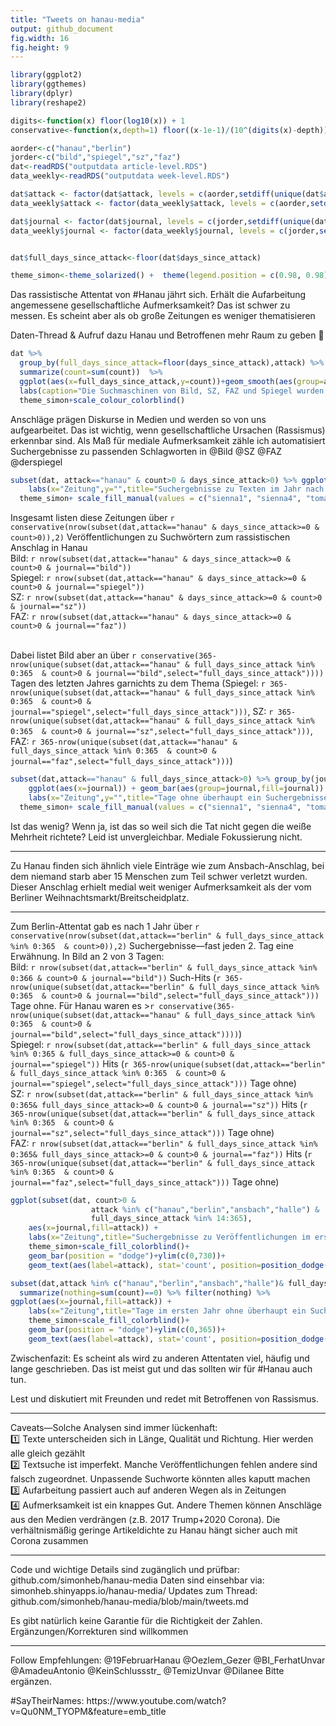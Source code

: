 ```yaml
---
title: "Tweets on hanau-media"
output: github_document
fig.width: 16 
fig.height: 9 
---
```


```r
library(ggplot2)
library(ggthemes)
library(dplyr)
library(reshape2)

digits<-function(x) floor(log10(x)) + 1
conservative<-function(x,depth=1) floor((x-1e-1)/(10^(digits(x)-depth)))*(10^(digits(x)-depth)) #round down numbers to consistently make statements like "over 300" when the number is e.g. 349

aorder<-c("hanau","berlin")
jorder<-c("bild","spiegel","sz","faz")
dat<-readRDS("outputdata article-level.RDS")
data_weekly<-readRDS("outputdata week-level.RDS")

dat$attack <- factor(dat$attack, levels = c(aorder,setdiff(unique(dat$attack),aorder)))
data_weekly$attack <- factor(data_weekly$attack, levels = c(aorder,setdiff(unique(data_weekly$attack),aorder)))

dat$journal <- factor(dat$journal, levels = c(jorder,setdiff(unique(dat$journal),jorder)))
data_weekly$journal <- factor(data_weekly$journal, levels = c(jorder,setdiff(unique(data_weekly$journal),jorder)))


dat$full_days_since_attack<-floor(dat$days_since_attack)

theme_simon<-theme_solarized() +  theme(legend.position = c(0.98, 0.98),legend.justification = c(1, 1))

```
Das rassistische Attentat von #Hanau jährt sich. Erhält die Aufarbeitung angemessene gesellschaftliche Aufmerksamkeit? Das ist schwer zu messen. Es scheint aber als ob große Zeitungen es weniger thematisieren

Daten-Thread & Aufruf dazu Hanau und Betroffenen mehr Raum zu geben 🧵

```r
dat %>%
  group_by(full_days_since_attack=floor(days_since_attack),attack) %>%
  summarize(count=sum(count))  %>% 
  ggplot(aes(x=full_days_since_attack,y=count))+geom_smooth(aes(group=attack,color=attack),method="loess",method.args = list(degree=0),span=14/365,n=10000,se=F)+xlim(c(-14,366))+
  labs(caption="Die Suchmaschinen von Bild, SZ, FAZ und Spiegel wurden kombiniert.", x="Tage nach dem jeweiligen Anschlag",y="Veröffentlichungen\n(laut Suchmaschine der jeweiligen Zeitung)",title="Veröffentlichungen pro Tag (Gleitender 14-Tage Durchschnitt)")+guides(color=guide_legend(title="Anschlag"))+
  theme_simon+scale_colour_colorblind()

```

Anschläge prägen Diskurse in Medien und werden so von uns aufgearbeitet. Das ist wichtig, wenn gesellschaftliche Ursachen (Rassismus) erkennbar sind. Als Maß für mediale Aufmerksamkeit zähle ich automatisiert Suchergebnisse zu passenden Schlagworten in @Bild @SZ @FAZ @derspiegel

```r
subset(dat, attack=="hanau" & count>0 & days_since_attack>0) %>% ggplot(aes(x=journal)) + geom_bar(aes(fill=journal)) +
    labs(x="Zeitung",y="",title="Suchergebnisse zu Texten im Jahr nach dem Hanau-Anschlag")+
  theme_simon+ scale_fill_manual(values = c("sienna1", "sienna4", "tomato2", "hotpink4"))+theme(legend.position = "none")
```

Insgesamt listen diese Zeitungen über `r conservative(nrow(subset(dat,attack=="hanau" & days_since_attack>=0 & count>0)),2)` Veröffentlichungen zu Suchwörtern zum rassistischen Anschlag in Hanau<br />
Bild: `r nrow(subset(dat,attack=="hanau" & days_since_attack>=0 & count>0 & journal=="bild"))`<br />
Spiegel: `r nrow(subset(dat,attack=="hanau" & days_since_attack>=0 & count>0 & journal=="spiegel"))`<br />
SZ: `r nrow(subset(dat,attack=="hanau" & days_since_attack>=0 & count>0 & journal=="sz"))`<br />
FAZ: `r nrow(subset(dat,attack=="hanau" & days_since_attack>=0 & count>0 & journal=="faz"))`<br /><br />

Dabei listet Bild aber an über `r conservative(365-nrow(unique(subset(dat,attack=="hanau" & full_days_since_attack %in% 0:365  & count>0 & journal=="bild",select="full_days_since_attack"))))` Tagen des letzten Jahres garnichts zu dem Thema 
(Spiegel:  `r 365-nrow(unique(subset(dat,attack=="hanau" & full_days_since_attack %in% 0:365  & count>0 & journal=="spiegel",select="full_days_since_attack")))`,
SZ: `r 365-nrow(unique(subset(dat,attack=="hanau" & full_days_since_attack %in% 0:365  & count>0 & journal=="sz",select="full_days_since_attack")))`,
FAZ:  `r 365-nrow(unique(subset(dat,attack=="hanau" & full_days_since_attack %in% 0:365  & count>0 & journal=="faz",select="full_days_since_attack")))`)


```r
subset(dat,attack=="hanau" & full_days_since_attack>0) %>% group_by(journal,full_days_since_attack) %>% summarize(nothing=sum(count)==0) %>% filter(nothing) %>%
    ggplot(aes(x=journal)) + geom_bar(aes(group=journal,fill=journal)) +
    labs(x="Zeitung",y="",title="Tage ohne überhaupt ein Suchergebnisse zum Anschlag in Hanau\n(im vergangenen Jahr)")+ylim(0,365)+
  theme_simon+ scale_fill_manual(values = c("sienna1", "sienna4", "tomato2", "hotpink4"))+theme(legend.position = "none")
```

Ist das wenig? Wenn ja, ist das so weil sich die Tat nicht gegen die weiße Mehrheit richtete? Leid ist unvergleichbar. Mediale Fokussierung nicht.

<hr>
Zu Hanau finden sich ähnlich viele Einträge wie zum Ansbach-Anschlag, bei dem niemand starb aber 15 Menschen zum Teil schwer verletzt wurden. Dieser Anschlag erhielt medial weit weniger Aufmerksamkeit als der vom Berliner Weihnachtsmarkt/Breitscheidplatz.
<hr>
Zum Berlin-Attentat gab es nach 1 Jahr über `r conservative(nrow(subset(dat,attack=="berlin" & full_days_since_attack %in% 0:365  & count>0)),2)`  Suchergebnisse—fast jeden 2. Tag eine Erwähnung. In Bild an 2 von 3 Tagen:<br/>
Bild: `r nrow(subset(dat,attack=="berlin" & full_days_since_attack %in% 0:366 & count>0 & journal=="bild"))` Such-Hits (`r 365-nrow(unique(subset(dat,attack=="berlin" & full_days_since_attack %in% 0:365  & count>0 & journal=="bild",select="full_days_since_attack")))` Tage ohne.
Für Hanau waren es >`r conservative(365-nrow(unique(subset(dat,attack=="hanau" & full_days_since_attack %in% 0:365  & count>0 & journal=="bild",select="full_days_since_attack"))))`)<br/>
Spiegel: `r nrow(subset(dat,attack=="berlin" & full_days_since_attack %in% 0:365 & full_days_since_attack>=0 & count>0 & journal=="spiegel"))` Hits  (`r 365-nrow(unique(subset(dat,attack=="berlin" & full_days_since_attack %in% 0:365  & count>0 & journal=="spiegel",select="full_days_since_attack")))` Tage ohne)<br />
SZ: `r nrow(subset(dat,attack=="berlin" & full_days_since_attack %in% 0:365& full_days_since_attack>=0 & count>0 & journal=="sz"))` Hits (`r 365-nrow(unique(subset(dat,attack=="berlin" & full_days_since_attack %in% 0:365  & count>0 & journal=="sz",select="full_days_since_attack")))` Tage ohne)<br/>
FAZ: `r nrow(subset(dat,attack=="berlin" & full_days_since_attack %in% 0:365& full_days_since_attack>=0 & count>0 & journal=="faz"))` Hits (`r 365-nrow(unique(subset(dat,attack=="berlin" & full_days_since_attack %in% 0:365  & count>0 & journal=="faz",select="full_days_since_attack")))` Tage ohne)

```r
ggplot(subset(dat, count>0 &
                  attack %in% c("hanau","berlin","ansbach","halle") & 
                  full_days_since_attack %in% 14:365),
    aes(x=journal,fill=attack)) +
    labs(x="Zeitung",title="Suchergebnisse zu Veröffentlichungen im ersten Jahr nach Anschlag\n(ohne die ersten 2 Wochen)",y="")+
    theme_simon+scale_fill_colorblind()+
    geom_bar(position = "dodge")+ylim(c(0,730))+
    geom_text(aes(label=attack), stat='count', position=position_dodge(width=0.9), vjust=0,angle=80,hjust=0)+theme(legend.position = "none")

```
```r
subset(dat,attack %in% c("hanau","berlin","ansbach","halle")& full_days_since_attack %in% 0:365) %>% group_by(journal,full_days_since_attack,attack) %>% 
  summarize(nothing=sum(count)==0) %>% filter(nothing) %>%
ggplot(aes(x=journal,fill=attack)) +
    labs(x="Zeitung",title="Tage im ersten Jahr ohne überhaupt ein Suchergebnis zum Thema",y="")+
    theme_simon+scale_fill_colorblind()+
    geom_bar(position = "dodge")+ylim(c(0,365))+
    geom_text(aes(label=attack), stat='count', position=position_dodge(width=0.9), vjust=0,angle=80,hjust=0)+theme(legend.position = "none")

```

Zwischenfazit: Es scheint als wird zu anderen Attentaten viel, häufig und lange geschrieben. Das ist meist gut und das sollten wir für #Hanau auch tun.

Lest und diskutiert mit Freunden und redet mit Betroffenen von Rassismus.
<hr>
Caveats—Solche Analysen sind immer lückenhaft:<br />
1️⃣ Texte unterscheiden sich in Länge, Qualität und Richtung. Hier werden alle gleich gezählt<br />
2️⃣ Textsuche ist imperfekt. Manche Veröffentlichungen fehlen andere sind falsch zugeordnet. Unpassende Suchworte könnten alles kaputt machen<br />
3️⃣ Aufarbeitung passiert auch auf anderen Wegen als in Zeitungen<br/>
4️⃣ Aufmerksamkeit ist ein knappes Gut. Andere Themen können Anschläge aus den Medien verdrängen (z.B. 2017 Trump+2020 Corona). Die verhältnismäßig geringe Artikeldichte zu Hanau hängt sicher auch mit Corona zusammen
<hr>
Code und wichtige Details sind zugänglich und prüfbar: github.com/simonheb/hanau-media
Daten sind einsehbar via: simonheb.shinyapps.io/hanau-media/
Updates zum Thread: github.com/simonheb/hanau-media/blob/main/tweets.md

Es gibt natürlich keine Garantie für die Richtigkeit der Zahlen. Ergänzungen/Korrekturen sind willkommen
<hr>
Follow Empfehlungen:
@19FebruarHanau
@Oezlem_Gezer
@BI_FerhatUnvar
@AmadeuAntonio
@KeinSchlussstr_
@TemizUnvar 
@Dilanee
Bitte ergänzen.

#SayTheirNames:
https://www.youtube.com/watch?v=Qu0NM_TYOPM&feature=emb_title